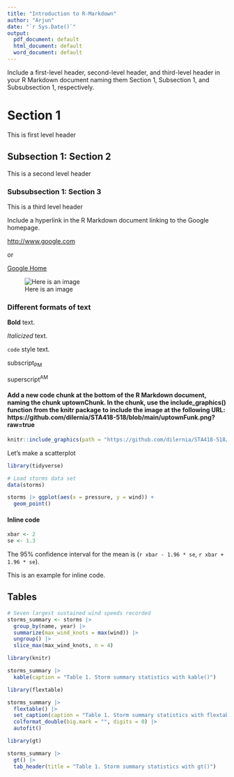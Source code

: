 ---
title: "Introduction to R-Markdown"
author: "Arjun"
date: "`r Sys.Date()`"
output:
  pdf_document: default
  html_document: default
  word_document: default
---

Include a first-level header, second-level header, and third-level header in your R Markdown document naming them Section 1, Subsection 1, and Subsubsection 1, respectively.

# Section 1

This is first level header

## Subsection 1: Section 2

This is a second level header

### Subsubsection 1: Section 3

This is a third level header


Include a hyperlink in the R Markdown document linking to the Google homepage.

<http://www.google.com>

or

[Google Home](http://www.google.com)



![Here is an image](https://media.istockphoto.com/id/1317323736/photo/a-view-up-into-the-trees-direction-sky.jpg?s=1024x1024&w=is&k=20&c=9Qfj9S124ojed7s4OWu3a3vbbMC76QYkqczg4L4M-Sc=)


### Different formats of text

**Bold** text.

*Italicized* text.

`code` style text.

subscript~PM~

superscript^AM^


#### Add a new code chunk at the bottom of the R Markdown document, naming the chunk uptownChunk. In the chunk, use the include_graphics() function from the knitr package to include the image at the following URL: https://github.com/dilernia/STA418-518/blob/main/uptownFunk.png?raw=true

```{r, uptownChunk, echo=FALSE, include=TRUE}

knitr::include_graphics(path = "https://github.com/dilernia/STA418-518/blob/main/uptownFunk.png?raw=true")

```

Let's make a scatterplot

```{r, fig.align='center',fig.height=3, fig.width=4}
library(tidyverse)

# Load storms data set
data(storms)

storms |> ggplot(aes(x = pressure, y = wind)) + 
  geom_point()
```


#### Inline code

```{r, echo=FALSE}
xbar <- 2
se <- 1.3
```

The 95% confidence interval for the mean is (`r xbar - 1.96 * se`, `r xbar + 1.96 * se`).

This is an example for inline code.

## Tables

```{r}
# Seven largest sustained wind speeds recorded
storms_summary <- storms |> 
  group_by(name, year) |> 
  summarize(max_wind_knots = max(wind)) |> 
  ungroup() |> 
  slice_max(max_wind_knots, n = 4)
```

```{r}
library(knitr)

storms_summary |> 
  kable(caption = "Table 1. Storm summary statistics with kable()")
```


```{r}
library(flextable)

storms_summary |> 
  flextable() |> 
  set_caption(caption = "Table 1. Storm summary statistics with flextable()") |> 
  colformat_double(big.mark = "", digits = 0) |> 
  autofit()
```


```{r}
library(gt)

storms_summary |> 
  gt() |> 
  tab_header(title = "Table 1. Storm summary statistics with gt()")
```




